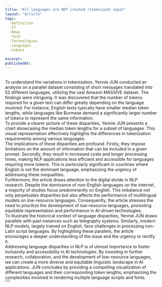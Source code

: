 ```yaml
---
title: "All languages are NOT created (tokenized) equal"
layout: "Article"
tags: 
  -Definition
  -IT
  -News
  -Tech
  -Technologies
  -Languages
  -tokens

excerpt:
publishedAt:
---
```

<br/>
To understand the variations in tokenization, Yennie JUN conducted an analysis on a parallel dataset consisting of short messages translated into 52 different languages, utilizing the vast Amazon MASSIVE dataset. The findings were intriguing. It was discovered that the number of tokens required for a given text can differ greatly depending on the language involved. For instance, English texts typically have smaller median token lengths, while languages like Burmese demand a significantly larger number of tokens to represent the same information.
<br/>
To provide a clearer picture of these disparities, Yennie JUN presents a chart showcasing the median token lengths for a subset of languages. This visual representation effectively highlights the differences in tokenization requirements among various languages.
<br/>
The implications of these disparities are profound. Firstly, they impose limitations on the amount of information that can be included in a given prompt. Secondly, they result in increased costs and longer processing times, making NLP applications less efficient and accessible for languages requiring more tokens. This is particularly significant in countries where English is not the dominant language, emphasizing the urgency of addressing these inequalities.
<br/>
Furthermore, the article draws attention to the digital divide in NLP research. Despite the dominance of non-English languages on the internet, a majority of studies focus predominantly on English. This imbalance not only perpetuates disparities but also affects the performance of multilingual models on low-resource languages. Consequently, the article stresses the need to prioritize the development of low-resource languages, promoting equitable representation and performance in AI-driven technologies.
<br/>
To illustrate the historical context of language disparities, Yennie JUN draws parallels with past instances such as telegraphy systems. Similarly, modern NLP models, largely trained on English, face challenges in processing non-Latin script languages. By highlighting these parallels, the article encourages a deeper understanding of the issue and the urgency to rectify it.
<br/>
Addressing language disparities in NLP is of utmost importance to foster inclusivity and accessibility in AI technologies. By investing in further research, collaboration, and the development of low-resource languages, we can create a more diverse and equitable linguistic landscape in AI applications. JUN  concludes by providing a compelling visualization of different languages and their corresponding token lengths, emphasizing the complexities involved in rendering multiple language scripts and fonts.
<br/>
<Button
  address="https://blog.yenniejun.com/p/all-languages-are-not-created-tokenized"
  text="Source"
/>